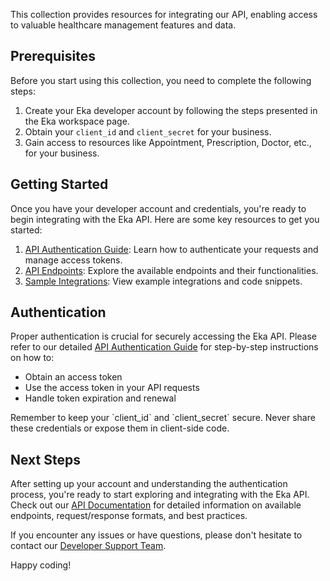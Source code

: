 This collection provides resources for integrating our API, enabling access to valuable healthcare management features and data.

## Prerequisites

Before you start using this collection, you need to complete the following steps:

1. Create your Eka developer account by following the steps presented in the Eka workspace page.
2. Obtain your `client_id` and `client_secret` for your business.
3. Gain access to resources like Appointment, Prescription, Doctor, etc., for your business.

## Getting Started

Once you have your developer account and credentials, you're ready to begin integrating with the Eka API. Here are some key resources to get you started:

1. [API Authentication Guide](#api-reference/doc-tool/auth/how-to-use-auth): Learn how to authenticate your requests and manage access tokens.
2. [API Endpoints](#api-reference/doc-tool/): Explore the available endpoints and their functionalities.
3. [Sample Integrations](#sample-integrations): View example integrations and code snippets.

## Authentication

Proper authentication is crucial for securely accessing the Eka API. Please refer to our detailed [API Authentication Guide](#api-reference/doc-tool/auth/how-to-use-auth) for step-by-step instructions on how to:

- Obtain an access token
- Use the access token in your API requests
- Handle token expiration and renewal

<CalloutBox type="info">
  Remember to keep your `client_id` and `client_secret` secure. Never share these credentials or expose them in client-side code.
</CalloutBox>

## Next Steps

After setting up your account and understanding the authentication process, you're ready to start exploring and integrating with the Eka API. Check out our [API Documentation](#api-documentation) for detailed information on available endpoints, request/response formats, and best practices.

If you encounter any issues or have questions, please don't hesitate to contact our [Developer Support Team](#support).

Happy coding!